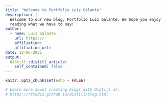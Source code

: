 ```yaml
---
title: "Welcome to Portfolio Luiz Galante"
description: |
  Welcome to our new blog, Portfolio Luiz Galante. We hope you enjoy 
  reading what we have to say!
author:
  - name: Luiz Galante
    url: https://
    affiliation: 
    affiliation_url: 
date: 12-06-2021
output:
  distill::distill_article:
    self_contained: false
---
```


```r
knitr::opts_chunk$set(echo = FALSE)

# Learn more about creating blogs with Distill at:
# https://rstudio.github.io/distill/blog.html

```



